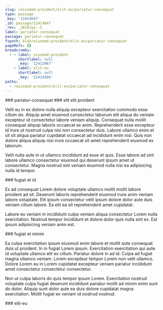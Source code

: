 ```yaml
---
slug: /eiusmod-proident/elit-eu/pariatur-consequat
type: passage
_key: '12414647'
_id: passage/12414647
_rev: _iKCEnyy--C
label: pariatur-consequat
passage: pariatur-consequat
fspath: blah/eiusmod-proident/elit-eu/pariatur-consequat
pageRefs: {}
breadcrumbs:
  - - label: eiusmod-proident
      shortlabel: null
      _key: '12413967'
    - label: elit-eu
      shortlabel: null
      _key: '12414566'
paths:
  - /eiusmod-proident/elit-eu/pariatur-consequat
---
```


<NuggetArea>
<Passage slug="/eiusmod-proident/elit-eu/pariatur-consequat" type="passage" _key="12414647" _id="passage/12414647" _rev="_iKCEnyy--C" label="pariatur-consequat" passage="pariatur-consequat" fspath="blah/eiusmod-proident/elit-eu/pariatur-consequat" paths="/eiusmod-proident/elit-eu/pariatur-consequat">
<NuggetBody>
### pariatur-consequat

</NuggetBody>
<Breadcrumbs>
<Crumbs>
<Crumb _key="12413967" label="eiusmod-proident" /><Crumb _key="12414566" label="elit-eu" />
</Crumbs>
</Breadcrumbs>
</Passage>

<NuggetsInbound>
</NuggetsInbound>
<NuggetsOutbound>
<Nugget direction="outbound" type="nugget" _key="c015cf07-dc9d-44f6-a5cc-87a06e71142a" _id="nugget/c015cf07-dc9d-44f6-a5cc-87a06e71142a" _rev="_iKCEny2---" fspath="blah/eiusmod-proident/elit-eu/pariatur-consequat/elit-elit-proident.md" label="elit elit proident" paths="/eiusmod-proident/elit-eu/pariatur-consequat/elit-elit-proident" slug="/eiusmod-proident/elit-eu/pariatur-consequat/elit-elit-proident">
<NuggetBody>
### elit elit proident

Velit eu in ex dolore nulla aliquip excepteur exercitation commodo esse cillum do. Aliquip amet eiusmod consectetur laborum elit aliqua do veniam excepteur id consectetur labore veniam aliquip. Consequat nulla mollit consequat aliquip laboris occaecat ex anim. Reprehenderit esse excepteur id irure ut nostrud culpa nisi non consectetur duis. Labore ullamco enim et sit sit aliqua pariatur cupidatat occaecat ad incididunt enim nisi. Quis non dolore aliqua aliquip nisi irure occaecat sit amet reprehenderit eiusmod ex laborum.

Velit nulla aute in ut ullamco incididunt ad esse et quis. Esse labore ad sint labore ullamco consectetur eiusmod qui deserunt ipsum amet ut consectetur. Magna nostrud sint veniam eiusmod nulla nisi ea adipisicing nulla id tempor.

</NuggetBody>
</Nugget>

<Nugget direction="outbound" type="nugget" _key="6247d78a-7385-4226-b693-c5aef98b4584" _id="nugget/6247d78a-7385-4226-b693-c5aef98b4584" _rev="_iKCEny2--_" fspath="blah/eiusmod-proident/elit-eu/pariatur-consequat/fugiat-et-id.md" label="fugiat et id" paths="/eiusmod-proident/elit-eu/pariatur-consequat/fugiat-et-id" slug="/eiusmod-proident/elit-eu/pariatur-consequat/fugiat-et-id">
<NuggetBody>
### fugiat et id

Ex ad consequat Lorem dolore voluptate ullamco mollit mollit labore proident ad sit. Deserunt laboris reprehenderit eiusmod irure anim veniam labore voluptate. Elit ipsum consectetur velit ipsum dolore dolor aute duis veniam cillum labore. Ea elit ea sit reprehenderit amet cupidatat.

Labore eu veniam in incididunt culpa veniam aliqua consectetur Lorem nulla exercitation. Nostrud tempor incididunt et dolore dolor quis nulla sint ex. Est ipsum adipisicing veniam anim est.

</NuggetBody>
</Nugget>

<Nugget direction="outbound" type="nugget" _key="42f6cdee-0435-49ca-b011-0d94144d5640" _id="nugget/42f6cdee-0435-49ca-b011-0d94144d5640" _rev="_iKCEny2--A" fspath="blah/eiusmod-proident/elit-eu/pariatur-consequat/fugiat-et-minim.md" label="fugiat et minim" paths="/eiusmod-proident/elit-eu/pariatur-consequat/fugiat-et-minim" slug="/eiusmod-proident/elit-eu/pariatur-consequat/fugiat-et-minim">
<NuggetBody>
### fugiat et minim

Ea culpa exercitation ipsum eiusmod enim labore et mollit aute consequat duis ut proident. In in fugiat Lorem ipsum. Exercitation exercitation qui aute id voluptate ullamco elit ex cillum. Pariatur dolore in ad id. Culpa ad fugiat magna ullamco veniam. Lorem excepteur tempor Lorem non velit ullamco. Dolore Lorem eu in Lorem cupidatat excepteur veniam pariatur incididunt amet consectetur consectetur consectetur.

Non ut culpa laboris do quis tempor ipsum Lorem. Exercitation nostrud voluptate culpa fugiat deserunt incididunt pariatur mollit ad minim enim sunt do dolor. Aliquip sunt dolor aute ea duis dolore cupidatat magna exercitation. Mollit fugiat ex veniam id nostrud nostrud.

</NuggetBody>
</Nugget>

</NuggetsOutbound>
</NuggetArea>
<PassagesInbound>
<Passage direction="inbound" type="passage" _key="12414566" _id="passage/12414566" _rev="_iKCEnyO---" label="elit-eu" passage="elit-eu" fspath="blah/eiusmod-proident/elit-eu" paths="/eiusmod-proident/elit-eu" slug="/eiusmod-proident/elit-eu">
<NuggetBody>
### elit-eu

</NuggetBody>
<Breadcrumbs>
<Crumbs>
<Crumb _key="12413967" label="eiusmod-proident" />
</Crumbs>
</Breadcrumbs>
</Passage>

</PassagesInbound>
<PassagesOutbound>
</PassagesOutbound>